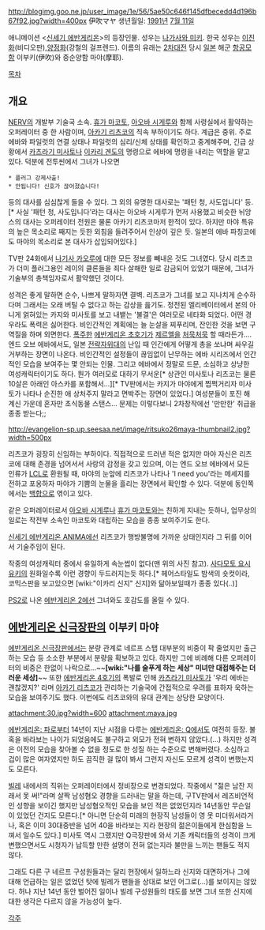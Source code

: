 http://blogimg.goo.ne.jp/user_image/1e/56/5ae50c646f145dfbecedd4d196b67f92.jpg?width=400px
伊吹マヤ
생년월일: [[1991년]] [[7월 11일]]

애니메이션 <[[신세기 에반게리온]]>의 등장인물. 성우는 [[나가사와 미키]]. 한국 성우는 [[이진화]](비디오판),[[양정화]](강철의 걸프렌드). 이름의 유래는 [[2차대전]] 당시 [[일본]] 해군 [[항공모함]] 이부키(伊吹)와 중순양함 마야(摩耶).

[[목차]]
== 개요 ==
[[NERV]]의 개발부 기술국 소속. [[휴가 마코토]], [[아오바 시게루]]와 함께 사령실에서 활약하는 오퍼레이터 중 한 사람이며, [[아카기 리츠코]]의 직속 부하이기도 하다. 계급은 중위. 주로 에바와 파일럿의 연결 상태나 파일럿의 심리/신체 상태를 확인하고 중계해주며, 긴급 상황에서 [[카츠라기 미사토]]나 [[이카리 겐도]]의 명령으로 에바에 명령을 내리는 역할을 맡고 있다. 덕분에 전투씬에서 그녀가 나오면

 * 플러그 강제사출!
 * 안됩니다! 신호가 끊어졌습니다!

등의 대사를 심심찮게 들을 수 있다. 그 외의 유명한 대사로는 '패턴 청, 사도입니다' 등.[* 사실 '패턴 청, 사도입니다'라는 대사는 아오바 시게루가 먼저 사용했고 비슷한 뉘앙스의 대사는 오퍼레이터 전원은 물론 아카기 리츠코마저 한적이 있다. 하지만 마야 특유의 높은 목소리로 째지는 듯한 외침을 들려주어서 인상이 깊은 듯. 일본의 에바 파칭코에도 마야의 목소리로 본 대사가 삽입되어있다.]

TV판 24화에서 [[나기사 카오루]]에 대한 모든 정보를 빼내온 것도 그녀였다. 당시 리츠코가 더미 플러그용인 레이의 클론들을 죄다 살해한 일로 감금되어 있었기 때문에, 그녀가 기술부의 총책임자로서 활약했던 것이다.

성격은 좋게 말하면 순수, 나쁘게 말하자면 결벽. 리츠코가 그녀를 보고 지나치게 순수하다며 그래서는 오래 버틸 수 없다고 하는 감상을 읊기도. 정전된 엘리베이터에서 본의 아니게 얽혀있는 카지와 미사토를 보고 내뱉는 '불결'은 여러모로 네타화 되었다. 
어떤 경우라도 폭력은 싫어한다. 비인간적인 계획에는 늘 눈살을 찌푸리며, 잔인한 것을 보면 구역질을 하며 외면한다. [[폭주]]한 [[에반게리온 초호기]]가 [[제르엘]]을 [[처묵처묵]] 할 때라든가…. 엔드 오브 에바에서도, 일본 [[전략자위대]]의 난입 때 인간에게 어떻게 총을 쏘냐며 싸우길 거부하는 장면이 나온다. 비인간적인 설정들이 끊임없이 난무하는 에바 시리즈에서 인간적인 모습을 보여주는 몇 안되는 인물.
그리고 에바에서 정말로 드문, 소심하고 상냥한 여성캐릭터이기도 하다. 뭔가 여러모로 대하기 무서운[* 상관인 미사토나 리츠코는 물론 10살은 아래인 아스카를 포함해서...][* TV판에서는 카지가 마야에게 찝쩍거리자 미사토가 나타나 순진한 애 상처주지 말라고 면박주는 장면이 있었다.] 여성분들이 포진 해 계신 가운데 혼자만 초식동물 스탠스... 문제는 이렇다보니 2차창작에선 '만만한' 취급을 종종 받는다;;

http://evangelion-sp.up.seesaa.net/image/ritsuko26maya-thumbnail2.jpg?width=500px

리츠코가 굉장히 신임하는 부하이다. 직접적으로 드러낸 적은 없지만 마야 자신은 리츠코에 대해 존경을 넘어서서 사랑의 감정을 갖고 있으며, 이는 엔드 오브 에바에서 모든 인류가 [[LCL]]로 환원될 때, 마야의 눈앞에 리츠코가 나타나 'I need you'라는 메세지를 전하고 포옹하자 마야가 기쁨의 눈물을 흘리는 장면에서 확인할 수 있다. 덕분에 동인쪽에서는 [[백합]]으로 엮이고 있다.

같은 오퍼레이터로서 [[아오바 시게루]]나 [[휴가 마코토]]와는 친하게 지내는 듯하나, 업무상의 일로는 작전부 소속인 마코토와 대립하는 모습을 종종 보여주기도 한다.

[[신세기 에반게리온 ANIMA]]에선 리츠코가 행방불명에 가까운 상태인지라 그 뒤를 이어서 기술주임이 된다.

작중의 여성캐릭터 중에서 유일하게 속눈썹이 없다(맨 위의 사진 참고). [[사다모토 요시유키]]의 원화일수록 이런 경향이 두드러지는듯 하다.[* 헤어스타일도 밤색의 숏컷이라, 코믹스판을 보고있으면 [wiki:"이카리 신지" 신지]와 닮아보일때가 종종 있다(..)]

[[PS2]]로 나온 [[에반게리온 2]]에선 그녀와도 호감도를 올릴 수 있다.

== [[에반게리온 신극장판]]의 이부키 마야 ==
[[에반게리온 신극장판]]에서는 분량 관계로 네르프 스탭 대부분의 비중이 팍 줄었지만 출근하는 모습 등 소소한 부분에서 분량을 확보하고 있다. 하지만 그에 비례해 다른 오퍼레이터의 비중은 한없이 나락으로…~~'''[wiki:"나를 술푸게 하는 세상" 미녀만 대접해주는 더러운 세상]'''~~ 또한 [[에반게리온 4호기]]의 폭발로 인해 [[카츠라기 미사토]]가 '우리 에바는 괜찮겠지?' 라며 [[아카기 리츠코]]가 관리하는 기술국에 간접적으로 우려를 표하자 욱하는 모습을 보여주기도 했다. 이번에도 리츠코와의 유대 관계는 상당한 모양이다. 

attachment:30.jpg?width=600
attachment:maya.jpg

[[에반게리온: 파]]로부터 14년이 지난 시점을 다루는 [[에반게리온: Q]]에서도 여전히 등장. 불혹을 바라보는 나이가 되었음에도 불구하고 외모가 전혀 변하지 않았다.(…) 하지만 성격은 이전의 모습을 찾아볼 수 없을 정도로 한 성질 하는 수준으로 변해버렸다. 소심하고 겁이 많은 여자였지만 하도 끔직한 걸 많이 봐서 그런지 자신도 모르게 성격이 변했는지도 모른다.

[[빌레]] 내에서의 직위는 오퍼레이터에서 정비장으로 변경되었다. 작중에서 "젊은 남잔 저래서 못 써!"라며 살짝 남성혐오 경향을 드러내는 말을 하는데, 구TV판에서 레즈비언적인 성향을 보이긴 했지만 남성혐오적인 모습을 보인 적은 없었던지라 14년동안 무슨일이 있었던 건지도 모른다.[* 아니면 단순히 미래의 현장직 남성들이 영 못 미더워서라거나, 혹은 이미 30대중반을 넘어 40을 바라보는 지라 현장의 젊은이들에게 한심함을 느껴서 일수도 있다.] 미사토 역시 그랬지만 Q극장판에 와서 기존 캐릭터들의 성격이 크게 변했으면서도 시청자가 납득할 만한 설명이 전혀 없는지라 불만을 느끼는 팬들도 적지 않다.

그래도 다른 구 네르프 구성원들과는 달리 현장에서 일하느라 신지와 대면하거나 그에 대해 언급하는 일은 없었던 탓에 빌레가 팬들을 상대로 보인 어그로(...)를 보이지는 않았다. 허나 지난 14년 동안 벌어진 일이나 빌레 구성원들의 태도를 보면 그녀 또한 신지에 대한 생각은 다르지 않을 가능성이 높다.


[[각주]]
